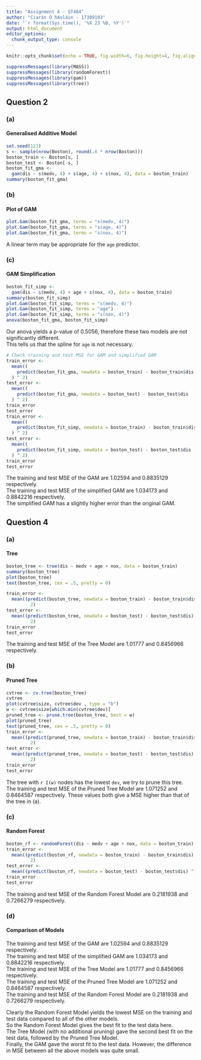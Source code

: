 ```yaml
---
title: "Assignment 4 - ST464"
author: "Ciarán Ó hAoláin - 17309103"
date: "`r format(Sys.time(), '%X 23 %B, %Y')`"
output: html_document
editor_options: 
  chunk_output_type: console
---
```


```r
knitr::opts_chunk$set(echo = TRUE, fig.width=6, fig.height=4, fig.align = "center")
```


```r
suppressMessages(library(MASS))
suppressMessages(library(randomForest))
suppressMessages(library(gam))
suppressMessages(library(tree))
```

## Question 2
### (a)
#### Generalised Additive Model
```r
set.seed(123)
s <- sample(nrow(Boston), round(.6 * nrow(Boston)))
boston_train <- Boston[s, ]
boston_test <- Boston[-s, ]
boston_fit_gma <-
  gam(dis ~ s(medv, 4) + s(age, 4) + s(nox, 4), data = boston_train)
summary(boston_fit_gma)
```


### (b)
#### Plot of GAM
```r
plot.Gam(boston_fit_gma, terms = "s(medv, 4)")
plot.Gam(boston_fit_gma, terms = "s(age, 4)")
plot.Gam(boston_fit_gma, terms = "s(nox, 4)")
```

A linear term may be appropriate for the `age` predictor.


### (c)
#### GAM Simplification
```r
boston_fit_simp <-
  gam(dis ~ s(medv, 4) + age + s(nox, 4), data = boston_train)
summary(boston_fit_simp)
plot.Gam(boston_fit_simp, terms = "s(medv, 4)")
plot.Gam(boston_fit_simp, terms = "age")
plot.Gam(boston_fit_simp, terms = "s(nox, 4)")
anova(boston_fit_gma, boston_fit_simp)
```

Our anova yields a p-value of 0.5056, therefore these two models are not significantly different.  
This tells us that the spline for `age` is not necessary.  

```r
# Check training and test MSE for GAM and simplified GAM
train_error <-
  mean((
    predict(boston_fit_gma, newdata = boston_train) - boston_train$dis
  ) ^ 2)
test_error <-
  mean((
    predict(boston_fit_gma, newdata = boston_test) - boston_test$dis
  ) ^ 2)
train_error
test_error
train_error <-
  mean((
    predict(boston_fit_simp, newdata = boston_train) - boston_train$dis
  ) ^ 2)
test_error <-
  mean((
    predict(boston_fit_simp, newdata = boston_test) - boston_test$dis
  ) ^ 2)
train_error
test_error
```

The training and test MSE of the GAM are 1.02594 and 0.8835129 respectively.  
The training and test MSE of the simplified GAM are 1.034173 and 0.8842216 respectively.  
The simplified GAM has a slightly higher error than the original GAM.

## Question 4

### (a)
#### Tree
```r
boston_tree <- tree(dis ~ medv + age + nox, data = boston_train)
summary(boston_tree)
plot(boston_tree)
text(boston_tree, cex = .5, pretty = 0)

train_error <-
  mean((predict(boston_tree, newdata = boston_train) - boston_train$dis) ^
         2)
test_error <-
  mean((predict(boston_tree, newdata = boston_test) - boston_test$dis) ^
         2)
train_error
test_error
```

The training and test MSE of the Tree Model are 1.01777 and 0.8456966 respectively.

### (b)
#### Pruned Tree
```r
cvtree <- cv.tree(boston_tree)
cvtree
plot(cvtree$size, cvtree$dev , type = "b")
w <- cvtree$size[which.min(cvtree$dev)]
pruned_tree <- prune.tree(boston_tree, best = w)
plot(pruned_tree)
text(pruned_tree, cex = .5, pretty = 0)
train_error <-
  mean((predict(pruned_tree, newdata = boston_train) - boston_train$dis) ^
         2)
test_error <-
  mean((predict(pruned_tree, newdata = boston_test) - boston_test$dis) ^
         2)
train_error
test_error
```

The tree with `r I(w)` nodes has the lowest `dev`, we try to prune this tree.  
The training and test MSE of the Pruned Tree Model are 1.071252 and 0.8464587 respectively.
These values both give a MSE higher than that of the tree in (a).


### (c)
#### Random Forest
```r
boston_rf <- randomForest(dis ~ medv + age + nox, data = boston_train)
train_error <-
  mean((predict(boston_rf, newdata = boston_train) - boston_train$dis) ^
         2)
test_error <-
  mean((predict(boston_rf, newdata = boston_test) - boston_test$dis) ^ 2)
train_error
test_error
```

The training and test MSE of the Random Forest Model are 0.2181938 and 0.7266279 respectively. 


### (d)
#### Comparison of Models

The training and test MSE of the GAM are 1.02594 and 0.8835129 respectively.  
The training and test MSE of the simplified GAM are 1.034173 and 0.8842216 respectively.  
The training and test MSE of the Tree Model are 1.01777 and 0.8456966 respectively.  
The training and test MSE of the Pruned Tree Model are 1.071252 and 0.8464587 respectively.  
The training and test MSE of the Random Forest Model are 0.2181938 and 0.7266279 respectively.  

Clearly the Random Forest Model yields the lowest MSE on the training and test data compared to all of the other models.  
So the Random Forest Model gives the best fit to the test data here.  
The Tree Model (with no additional pruning) gave the second best fit on the test data, followed by the Pruned Tree Model.  
Finally, the GAM gave the worst fit to the test data. However, the difference in MSE between all the above models was quite small.
